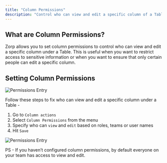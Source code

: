 ```yaml
---
title: "Column Permissions"
description: "Control who can view and edit a specific column of a Table."
---
```


## What are Column Permissions?

Zorp allows you to set column permissions to control who can view and edit a specific column under a Table. This is useful when you want to restrict access to sensitive information or when you want to ensure that only certain people can edit a specific column.

## Setting Column Permissions

![Permissions Entry](/images/columnpermissions.png)

Follow these steps to fix who can view and edit a specific column under a Table -

1. Go to `Column actions`
2. Select `Column Permissions` from the menu
3. Specify who can `view` and `edit` based on roles, teams or user names
4. Hit `Save`

![Permissions Entry](/images/columnmodal.png)

PS - If you haven’t configured column permissions, by default everyone on your team has access to view and edit.
